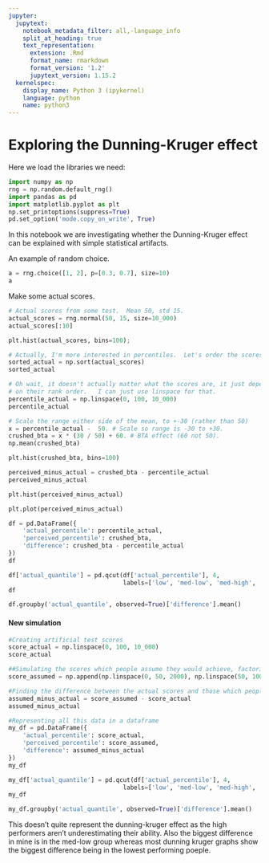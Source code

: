 ```yaml
---
jupyter:
  jupytext:
    notebook_metadata_filter: all,-language_info
    split_at_heading: true
    text_representation:
      extension: .Rmd
      format_name: rmarkdown
      format_version: '1.2'
      jupytext_version: 1.15.2
  kernelspec:
    display_name: Python 3 (ipykernel)
    language: python
    name: python3
---
```


# Exploring the Dunning-Kruger effect

Here we load the libraries we need:

```python
import numpy as np
rng = np.random.default_rng()
import pandas as pd
import matplotlib.pyplot as plt
np.set_printoptions(suppress=True)
pd.set_option('mode.copy_on_write', True)
```

In this notebook we are investigating whether the Dunning-Kruger effect can be explained with simple statistical artifacts.

An example of random choice.

```python
a = rng.choice([1, 2], p=[0.3, 0.7], size=10)
a
```

Make some actual scores.

```python
# Actual scores from some test.  Mean 50, std 15.
actual_scores = rng.normal(50, 15, size=10_000)
actual_scores[:10]
```

```python
plt.hist(actual_scores, bins=100);
```

```python
# Actually, I'm more interested in percentiles.  Let's order the scores.
sorted_actual = np.sort(actual_scores)
sorted_actual
```

```python
# Oh wait, it doesn't actually matter what the scores are, it just depends
# on their rank order.   I can just use linspace for that.
percentile_actual = np.linspace(0, 100, 10_000)
percentile_actual
```

```python
# Scale the range either side of the mean, to +-30 (rather than 50)
x = percentile_actual -  50. # Scale so range is -30 to +30.
crushed_bta = x * (30 / 50) + 60. # BTA effect (60 not 50).
np.mean(crushed_bta)
```

```python
plt.hist(crushed_bta, bins=100)
```

```python
perceived_minus_actual = crushed_bta - percentile_actual
perceived_minus_actual
```

```python
plt.hist(perceived_minus_actual)
```

```python
plt.plot(perceived_minus_actual)
```

```python
df = pd.DataFrame({
    'actual_percentile': percentile_actual,
    'perceived_percentile': crushed_bta,
    'difference': crushed_bta - percentile_actual
})
df
```

```python
df['actual_quantile'] = pd.qcut(df['actual_percentile'], 4,
                                labels=['low', 'med-low', 'med-high', 'high'])
df
```

```python
df.groupby('actual_quantile', observed=True)['difference'].mean()
```

#### New simulation

```python
#Creating artificial test scores
score_actual = np.linspace(0, 100, 10_000)
score_actual
```

```python
##Simulating the scores which people assume they would achieve, factoring in the better-than-average effect assuming that 80% of people estimate theirselves to be better than average.
score_assumed = np.append(np.linspace(0, 50, 2000), np.linspace(50, 100, 8000))
```

```python
#Finding the difference between the actual scores and those which people assume they would achieve 
assumed_minus_actual = score_assumed - score_actual
assumed_minus_actual
```

```python
#Representing all this data in a dataframe
my_df = pd.DataFrame({
    'actual_percentile': score_actual,
    'perceived_percentile': score_assumed,
    'difference': assumed_minus_actual
})
my_df
```

```python
my_df['actual_quantile'] = pd.qcut(df['actual_percentile'], 4,
                                labels=['low', 'med-low', 'med-high', 'high'])
my_df
```

```python
my_df.groupby('actual_quantile', observed=True)['difference'].mean()
```

This doesn't quite represent the dunning-kruger effect as the high performers aren't underestimating their ability. Also the biggest difference in mine is in the med-low group whereas most dunning kruger graphs show the biggest difference being in the lowest performing poeple.

